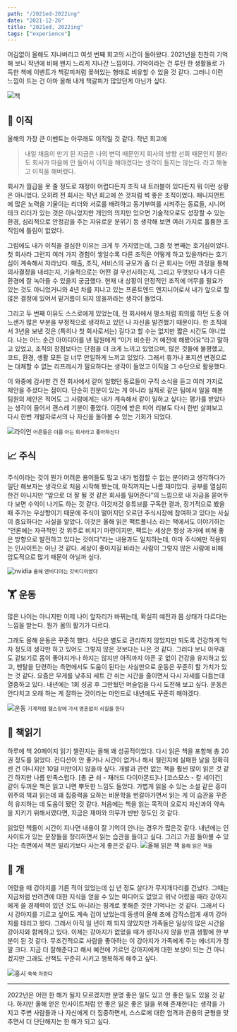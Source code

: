 ```yaml
---
path: "/2021ed-2022ing"
date: "2021-12-26"
title: "2021ed, 2022ing"
tags: ["experience"]
---
```


어김없이 올해도 지나버리고 여섯 번째 회고의 시간이 돌아왔다. 2021년을 찬찬히 기억해 보니 작년에 비해 왠지 느리게 지나간 느낌이다. 기억이라는 건 루틴 한 생활들로 가득한 책에 이벤트가 책갈피처럼 꽂혀있는 형태로 비유할 수 있을 것 같다. 그러니 이런 느낌이 드는 건 아마 올해 내게 책갈피가 많았던게 아닌가 싶다.

![책](../images/2021ed/many_book.jpeg "책")

## 💼 이직 
올해의 가장 큰 이벤트는 아무래도 이직일 것 같다. 작년 회고에
> 내일 채움이 만기 된 지금은 나의 변덕 때문인지 회사의 방향 선회 때문인지 몰라도 회사가 마음에 안 들어서 이직을 해야겠다는 생각이 들지는 않는다.
라고 해놓고 이직을 해버렸다.

회사가 월급을 못 줄 정도로 재정이 어렵다든지 조직 내 트러블이 있다든지 뭐 이런 상황은 아니었다. 오히려 전 회사는 작년 회고에 쓴 것처럼 썩 좋은 조직이었다. 매니지먼트에 많은 노력을 기울이는 리더와 서로를 배려하고 동기부여를 시켜주는 동료들, 시니어 테크 리더가 있는 것은 아니었지만 개인의 의지만 있으면 기술적으로도 성장할 수 있는 환경, 심리적으로 안정감을 주는 자유로운 분위기 등 생각해 보면 여러 가지로 훌륭한 조직임에 틀림이 없었다.

그럼에도 내가 이직을 결심한 이유는 크게 두 가지였는데, 그중 첫 번째는 호기심이었다. 첫 회사라 그런지 여러 가지 경험이 쌓일수록 다른 조직은 어떻게 하고 있을까라는 호기심이 계속해서 자라났다. 매출, 조직, 서비스의 규모가 좀 더 큰 회사는 어떤 과정을 통해 의사결정을 내리는지, 기술적으로는 어떤 걸 우선시하는지, 그리고 무엇보다 내가 다른 환경에 잘 녹아들 수 있을지 궁금했다. 현재 내 상황이 안정적인 조직에 머무를 필요가 있는 것도 아니었거니와 4년 차를 지나고 있는 프론트엔드 엔지니어로서 내가 앞으로 할 많은 결정에 있어서 밑거름이 되지 않을까라는 생각이 들었다.

그리고 두 번째 이유도 스스로에게 있었는데, 전 회사에서 평소처럼 회의를 하던 도중 어느샌가 많은 부분을 부정적으로 생각하고 있던 나 자신을 발견했기 때문이다. 한 조직에서 3년을 보낸 것은 (특히나 첫 회사로서는) 길다고 할 수는 없지만 짧은 시간도 아니었다. 나는 어느 순간 아이디어를 낸 팀원에게 “이거 비슷한 거 예전에 해봤어요”라고 말하고 있었고, 조직의 장점보다는 단점을 더 크게 느끼고 있었으며, 많은 것들에 불평했고, 코드, 환경, 생활 모든 걸 너무 안일하게 느끼고 있었다. 그래서 휴가나 포지션 변경으로는 대체할 수 없는 리프레시가 필요하다는 생각이 들었고 이직을 그 수단으로 활용했다.

이 와중에 감사한 건 전 회사에서 같이 일했던 동료들이 구직 소식을 듣고 여러 가지로 제안을 주셨다는 점이다. 단순히 친분이 있는 게 아니라 실제로 같은 팀에서 일을 해본 팀원의 제안은 적어도 그 사람에게는 내가 계속해서 같이 일하고 싶다는 평가를 받았다는 생각이 들어서 괜스레 기분이 좋았다. 이전에 받은 피어 리뷰도 다시 한번 살펴보고 다시 한번 개발자로서의 나 자신을 돌아볼 수 있는 기회가 되었다.

![라이언](../images/2021ed/ryan.jpg "라이언")
<small>어른들은 이름 아는 회사라고 좋아하신다</small>

## 📈 주식
주식이라는 것이 뭔가 어려운 용어들도 많고 내가 범접할 수 없는 분야라고 생각하다가 일단 해보자는 생각으로 처음 시작해 봤는데, 아직까지는 나름 재미있다. 공부를 열심히 한건 아니지만 “앞으로 더 잘 될 것 같은 회사를 밀어준다”의 느낌으로 내 자금을 묻어두다 보면 수익이 나기도 하는 것 같다. 이것저것 유튜브를 구독한 결과, 장기적으로 봤을 때 주가는 우상향이기 때문에 주식이 떨어지던 오르던 주식시장에 참여하고 있다는 사실이 중요하다는 사실을 알았다. 이것은 올해 읽은 팩트풀니스 라는 책에서도 이야기하는 “언론에는 자극적인 것 위주로 비치기 마련이지만, 팩트는 세상은 항상 과거에 비해 좋은 방향으로 발전하고 있다는 것이다”라는 내용과도 일치하는데, 아마 주식에만 적용되는 인사이트는 아닌 것 같다. 세상이 좋아지길 바라는 사람이 그렇지 않은 사람에 비해 압도적으로 많기 때문이 아닐까 싶다.

![nvidia](../images/2021ed/nvidia-stock.png "nvidia")
<small>올해 엔비디아는 갓비디아였다</small>

## 🏋️ 운동
많은 나이는 아니지만 이제 나이 앞자리가 바뀌는데, 확실히 예전과 몸 상태가 다르다는 느낌을 받는다. 뭔가 몸의 활기가 다르다.

그래도 올해 운동은 꾸준히 했다. 식단은 별도로 관리하지 않았지만 되도록 건강하게 먹자 정도의 생각만 하고 있어도 그렇지 않은 것보다는 나은 것 같다. 그러다 보니 아무래도 겉보기로 몸이 좋아지거나 하지는 않지만 아직까지 아픈 곳 없이 건강을 유지하고 있고, 멘탈을 단련하는 측면에서도 도움이 된다는 사실만으로 운동은 꾸준히 할 가치가 있는 것 같다. 요즘은 무게를 낮추되 세트 간 쉬는 시간을 줄이면서 다시 자세를 다듬는데 열중하고 있다. 내년에는 1회 성공 후 그만뒀던 머슬업을 다시 도전해 보고 싶다. 운동은 안다치고 오래 하는 게 잘하는 것이라는 마인드로 내년에도 꾸준히 해야겠다.

![운동](../images/2021ed/pullup.gif "pullup")
<small>기계처럼 헬스장에 가서 영혼없이 쇠질을 한다</small>

## 📖 책읽기
하루에 책 20페이지 읽기 챌린지는 올해 꽤 성공적이었다. 다시 읽은 책을 포함해 총 20권 정도를 읽었다. 컨디션이 안 좋거나 시간이 없거나 해서 챌린지에 실패한 날을 정확히 센 건 아니지만 10일 미만이지 않을까 싶다. 개발과 관련 없는 책을 훨씬 많이 읽은 것 같긴 하지만 나름 만족스럽다. [총 균 쇠 - 재러드 다이아몬드]나 [코스모스 - 칼 세이건] 같이 두꺼운 책은 읽고 나면 뿌듯한 느낌도 들었다. 가볍게 읽을 수 있는 소설 같은 흥미 위주의 책과 읽는데 꽤 집중력을 요하는 비문학을 번갈아가면서 읽는 게 이 습관을 꾸준히 유지하는 데 도움이 됐던 것 같다. 처음에는 책을 읽는 목적이 오로지 자신과의 약속을 지키기 위해서였다면, 지금은 재미와 의무가 반반 정도인 것 같다. 

읽었던 책들이 시간이 지나면 내용이 잘 기억이 안나는 경우가 많은것 같다. 내년에는 인사이트가 있는 문장들을 정리하면서 읽는 습관을 들이고 싶다. 그리고 가끔 돌아볼 수 있다는 측면에서 책은 빌리기보다 사는게 좋은것 같다.
![올해 읽은 책](../images/2021ed/book.jpg "올해 읽은 책")
<small>올해 읽은 책들</small>

## 🐶 개
어렸을 때 강아지를 기른 적이 있었는데 십 년 정도 살다가 무지개다리를 건넜다. 그때는 지금처럼 반려견에 대한 지식을 얻을 수 있는 미디어도 없었고 워낙 어렸을 때라 강아지에게 쓸 경제력이 있던 것도 아니라는 핑계로 못해준 것만 기억나는 것 같다. 그래서 다시 강아지를 기르고 싶어도 계속 겁이 났었는데 동생이 올해 초에 갑작스럽게 새끼 강아지를 데리고 왔다. 그래서 아직 일 년이 채 되지 않았지만 가족들은 일상의 많은 시간을 강아지와 함께하고 있다. 이제는 강아지가 없었을 때가 생각나지 않을 만큼 생활에 한 부분이 된 것 같다. 무조건적으로 사람을 좋아하는 이 강아지가 가족에게 주는 에너지가 정말 크다. 지금 더 잘해준다고 해서 예전에 기르던 강아지에게 대한 보상이 되는 건 아니겠지만 그래도 산책도 꾸준히 시키고 행복하게 해주고 싶다.

![홍시](../images/2021ed/dog.png "홍시")
<small>쑥쑥 자란다</small>

---

2022년은 어떤 한 해가 될지 모르겠지만 분명 좋은 일도 있고 안 좋은 일도 있을 것 같다. 하지만 올해 얻은 인사이트처럼 안 좋은 일은 좋은 일을 위해 존재한다는 생각을 가지고 주변 사람들과 나 자신에게 더 집중하면서, 스스로에 대한 엄격과 관용의 균형을 맞추면서 더 단단해지는 한 해가 되고 싶다.



